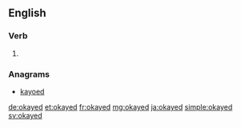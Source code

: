 ==English==

===Verb===
{{head|en}}

# {{en-past of|okay}}

===Anagrams===
* [[kayoed#English|kayoed]]

[[de:okayed]]
[[et:okayed]]
[[fr:okayed]]
[[mg:okayed]]
[[ja:okayed]]
[[simple:okayed]]
[[sv:okayed]]